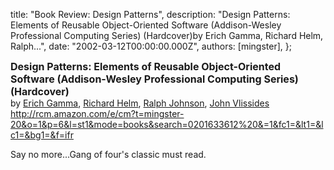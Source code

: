 
  title: "Book Review: Design Patterns",
  description: "Design Patterns: Elements of Reusable Object-Oriented Software (Addison-Wesley Professional Computing Series) (Hardcover)by Erich Gamma, Richard Helm, Ralph...",
  date: "2002-03-12T00:00:00.000Z",
  authors: [mingster],
};

<p><strong><font size="3">Design Patterns: Elements of Reusable Object-Oriented Software (Addison-Wesley Professional Computing Series) (Hardcover)<br /></font></strong>by <a href="http://www.amazon.com/exec/obidos/search-handle-url/index=books&amp;field-author-exact=Erich%20Gamma&amp;rank=-relevance%2C%2Bavailability%2C-daterank/103-2319014-6360612">Erich Gamma</a>, <a href="http://www.amazon.com/exec/obidos/search-handle-url/index=books&amp;field-author-exact=Richard%20Helm&amp;rank=-relevance%2C%2Bavailability%2C-daterank/103-2319014-6360612">Richard Helm</a>, <a href="http://www.amazon.com/exec/obidos/search-handle-url/index=books&amp;field-author-exact=Ralph%20Johnson&amp;rank=-relevance%2C%2Bavailability%2C-daterank/103-2319014-6360612">Ralph Johnson</a>, <a href="http://www.amazon.com/exec/obidos/search-handle-url/index=books&amp;field-author-exact=John%20Vlissides&amp;rank=-relevance%2C%2Bavailability%2C-daterank/103-2319014-6360612">John Vlissides</a> <a href="http://rcm.amazon.com/e/cm?t=mingster-20&#038;o=1&#038;p=6&#038;l=st1&#038;mode=books&#038;search=0201633612%20&#038;=1&#038;fc1=&#038;lt1=&#038;lc1=&#038;bg1=&#038;f=ifr">http://rcm.amazon.com/e/cm?t=mingster-20&#038;o=1&#038;p=6&#038;l=st1&#038;mode=books&#038;search=0201633612%20&#038;=1&#038;fc1=&#038;lt1=&#038;lc1=&#038;bg1=&#038;f=ifr</a></p>
<p>Say no more...Gang of four's classic must read.</p>
